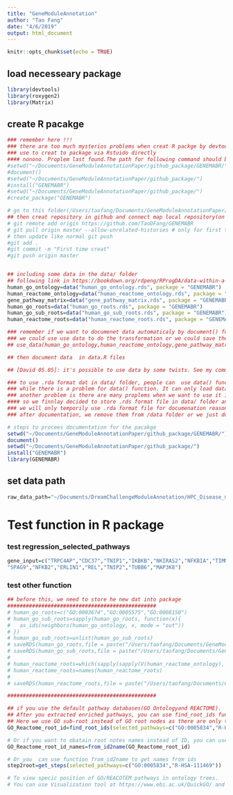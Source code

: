 ```yaml
---
title: "GeneModuleAnnotation"
author: "Tao Fang"
date: "4/6/2019"
output: html_document
---
```


```r
knitr::opts_chunk$set(echo = TRUE)
```

## load necesseary package
```r
library(devtools)
library(roxygen2)
library(Matrix)
```
## create R pacakge
```r
### remember here !!!
### there are too much mysterios problems when creat R packge by devtools in Rstudio
### use to creat to package via Rstuido directly
#### nonono. Proplem last found.The path for following command should be right !!!!!
#setwd("~/Documents/GeneModuleAnnotationPaper/github_package/GENEMABR/")
#document()
#setwd("~/Documents/GeneModuleAnnotationPaper/github_package/")
#install("GENEMABR")
#setwd("~/Documents/GeneModuleAnnotationPaper/github_package/")
#create_package("GENEMABR")

# go to this folder(/Users/taofang/Documents/GeneModuleAnnotationPaper/github_package/GENEMABR) and initialize it with git init command
## then creat repository in github and connect map local repository(on my own computer) to github repository
# git remote add origin https://github.com/TaoDFang/GENEMABR
# git pull origin master --allow-unrelated-histories # only for first time
# then update like normal git push 
#git add .
#git commit -m "First time creat"
#git push origin master


## including some data in the data/ folder
## following link in https://bookdown.org/rdpeng/RProgDA/data-within-a-package.html
human_go_ontology=data("human_go_ontology.rds", package = "GENEMABR")
human_reactome_ontology=data("human_reactome_ontology.rds", package = "GENEMABR")
gene_pathway_matrix=data("gene_pathway_matrix.rds", package = "GENEMABR")
human_go_roots=data("human_go_roots.rds", package = "GENEMABR")
human_go_sub_roots=data("human_go_sub_roots.rds", package = "GENEMABR")
human_reactome_roots=data("human_reactome_roots.rds", package = "GENEMABR")

### remember if we want to documenet data automaticaly by document() funcion. We have to store datasets as rda format inseatd of into data/foler
### we could use use data to do the transformation or we could save the rda data in /data folder direactly 
## use_data(human_go_ontology,human_reactome_ontology,gene_pathway_matrix,human_go_roots,human_go_sub_roots,human_reactome_roots,overwrite = TRUE)

## then document data  in data.R files

## [David 05.05]: it's possible to use data by some twists. See my commitsa and comments. My question is whether such data should be accessible to the users? If yes, data() is a good solution; if not, 'R/sysdata.rda' can be used (see http://r-pkgs.had.co.nz/data.html)

### to use .rda format dat in data/ folder, people can  use data() function like data(gene_pathway_matrix,package = "GENEMABR")
### while there is a problem for data() function. It can only load data while cant not be assigned to a variable at first place. 
### another problem is there are many proplems when we want to use it inside  function.  
#### so we finnlay decided to store .rds format file in data/ folder and use it in this way: data("gene_pathway_matrix.rds", package = "GENEMABR"))
### we will only temporily use .rda format file for documenation reason.
### after documentation, we remove them from /data folder or we just dont push them to github by add someting in ".gitignore" file

# steps to procees documentation for the pacakge
setwd("~/Documents/GeneModuleAnnotationPaper/github_package/GENEMABR/")
document()
setwd("~/Documents/GeneModuleAnnotationPaper/github_package/")
install("GENEMABR")
library(GENEMABR)

```



## set data path
```r
raw_data_path="~/Documents/DreamChallengeModuleAnnotation/HPC_Disease_module_identification_DREAM_change/"
```


# Test function in R package

### test regression_selected_pathways
```r
gene_input=c("TRPC4AP","CDC37","TNIP1","IKBKB","NKIRAS2","NFKBIA","TIMM50","RELB","TNFAIP3","NFKBIB","HSPA1A","NFKBIE",
"SPAG9","NFKB2","ERLIN1","REL","TNIP2","TUBB6","MAP3K8")
```

### test other function
```r
## before this, we need to store he new dat into package
################################################
# human_go_roots=c("GO:0003674","GO:0005575","GO:0008150")
# human_go_sub_roots=sapply(human_go_roots, function(x){
#   as_ids(neighbors(human_go_ontology, x, mode = "out"))
# })
# human_go_sub_roots=unlist(human_go_sub_roots)
# saveRDS(human_go_roots,file = paste("/Users/taofang/Documents/GeneModuleAnnotationPaper/code/GENEMABR/inst/extdata/","human_go_roots.rds",sep = ""))
# saveRDS(human_go_sub_roots,file = paste("/Users/taofang/Documents/GeneModuleAnnotationPaper/code/GENEMABR/inst/extdata/","human_go_sub_roots.rds",sep = ""))
# 
# human_reactome_roots=which(sapply(sapply(V(human_reactome_ontology), function(x) neighbors(human_reactome_ontology,x, mode="in")), length) == 0)
# human_reactome_roots=names(human_reactome_roots)
# 
# saveRDS(human_reactome_roots,file = paste("/Users/taofang/Documents/GeneModuleAnnotationPaper/code/GENEMABR/inst/extdata/","human_reactome_roots.rds",sep = ""))

################################################

## if you use the default pathway databases(GO Ontologyand REACTOME).
## After you extracted enriched pathways, you can use find_root_ids function to find thier GO sub-root or REACTOME roots(ID) to help you better understanding the biological meanings of pathways.
## Here we use GO sub-root instead of GO root nodes as there are only three roots in the GO ontology and it's not so specific 
GO_Reactome_root_id=find_root_ids(selected_pathways=c("GO:0005834","R-HSA-111469"))

# Or if you want to obatain root notes names instead of ID, you can use function from_id2name to get names from ids
GO_Reactome_root_id_names=from_id2name(GO_Reactome_root_id)

# Or you  can use function from_id2name to get names from ids 
step2root=get_steps(selected_pathways=c("GO:0005834","R-HSA-111469"))

# To view specic position of GO/REACOTEM pathways in ontology trees.
# You can use Visualization tool at https://www.ebi.ac.uk/QuickGO/ and https://reactome.org/PathwayBrowser/ 

```










